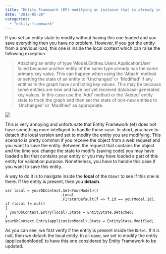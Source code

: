 ```yaml
---
title: "Entity Framework (EF) modifying an instance that is already in the context"
date: "2015-05-28"
categories: 
  - "entity-framework"
---
```


If you set an entity state to modify without having this one loaded and you save everything then you have no problem. However, if you got the entity from a previous load, this one is inside the local context which can raise the following exception.

> Attaching an entity of type 'Model.Entities.Users.ApplicationUser' failed because another entity of the same type already has the same primary key value. This can happen when using the 'Attach' method or setting the state of an entity to 'Unchanged' or 'Modified' if any entities in the graph have conflicting key values. This may be because some entities are new and have not yet received database-generated key values. In this case use the 'Add' method or the 'Added' entity state to track the graph and then set the state of non-new entities to 'Unchanged' or 'Modified' as appropriate.

![](images/EventViewerEntityFrameworkModifyError-400x157.png)

This is very annoying and unfortunate that Entity Framework (ef) does not have something more intelligent to handle those case. In short, you have to detach the local version and set to modify the entity you are modifying. This scenario is pretty common if you receive the object from a web request and you want to save the entity. Between the request that contains the object and the time you change the state to modify (saving code) you may have loaded a list that contains your entity or you may have loaded a part of this entity for validation purpose. Nonetheless, you have to handle this case if you want to save this entity.

A way to do it is to navigate inside the **local** of the `DbSet` to see if this one is there. If the entity is present, then you **detach**.

```cscharp
var local = yourDbContext.Set<YourModel>()
                         .Local
                         .FirstOrDefault(f => f.Id == yourModel.Id);
if (local != null)
{
  yourDbContext.Entry(local).State = EntityState.Detached;
}
yourDbContext.Entry(applicationModel).State = EntityState.Modified;
``` 

As you can see, we first verify if the entity is present inside the `DbSet`. If it is null, then we detach the local entity. In all case, we set to modify the entity (applicationModel) to have this one considered by Entity Framework to be updated.
